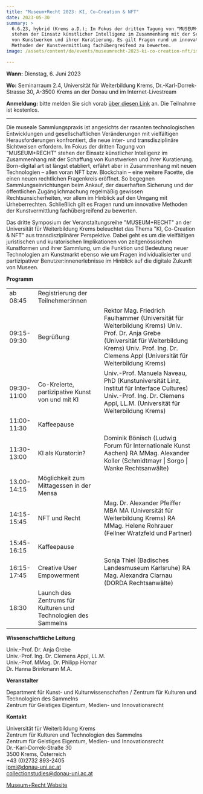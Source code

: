 ```yaml
---
title: "Museum+Recht 2023: KI, Co-Creation & NFT"
date: 2023-05-30
summary: >
  6.6.23, hybrid (Krems a.D.); Im Fokus der dritten Tagung von "MUSEUM+RECHT"
  stehen der Einsatz künstlicher Intelligenz im Zusammenhang mit der Schaffung
  von Kunstwerken und ihrer Kuratierung. Es gilt Fragen rund um innovative
  Methoden der Kunstvermittlung fachübergreifend zu bewerten.
image: /assets/content/de/events/museumrecht-2023-ki-co-creation-nft/image.png

---
```


**Wann:** Dienstag, 6. Juni 2023

**Wo:** Seminarraum 2.4, Universität für Weiterbildung Krems, Dr.-Karl-Dorrek-Strasse 30, A-3500 Krems an der Donau und im Internet-Livestream

**Anmeldung:** bitte melden Sie sich vorab [über diesen Link](https://www.donau-uni.ac.at/de/universitaet/fakultaeten/wirtschaft-globalisierung/departments/rechtswissenschaften-internationale-beziehungen/geistiges-eigentum/news-veranstaltungen/veranstaltungen/2023/museum-und-recht-2023.html) an. Die Teilnahme ist kostenlos.

***

Die museale Sammlungspraxis ist angesichts der rasanten technologischen Entwicklungen und gesellschaftlichen Veränderungen mit vielfältigen Herausforderungen konfrontiert, die neue inter- und transdisziplinäre Sichtweisen erfordern. Im Fokus der dritten Tagung von "MUSEUM+RECHT" stehen der Einsatz künstlicher Intelligenz im Zusammenhang mit der Schaffung von Kunstwerken und ihrer Kuratierung. Born-digital art ist längst etabliert, erfährt aber in Zusammenhang mit neuen Technologien – allen voran NFT bzw. Blockchain – eine weitere Facette, die einen neuen rechtlichen Fragenkreis eröffnet. So begegnen Sammlungseinrichtungen beim Ankauf, der dauerhaften Sicherung und der öffentlichen Zugänglichmachung regelmäßig gewissen Rechtsunsicherheiten, vor allem im Hinblick auf den Umgang mit Urheberrechten. Schließlich gilt es Fragen rund um innovative Methoden der Kunstvermittlung fachübergreifend zu bewerten.

Das dritte Symposium der Veranstaltungsreihe "MUSEUM+RECHT" an der Universität für Weiterbildung Krems beleuchtet das Thema "KI, Co-Creation & NFT" aus transdisziplinärer Perspektive. Dabei geht es um die vielfältigen juristischen und kuratorischen Implikationen von zeitgenössischen Kunstformen und ihrer Sammlung, um die Funktion und Bedeutung neuer Technologien am Kunstmarkt ebenso wie um Fragen individualisierter und partizipativer Benutzer:innenerlebnisse im Hinblick auf die digitale Zukunft von Museen.

**Programm**

|             |                                                                |                                                                                                                                                                                                                 |
| ----------- | -------------------------------------------------------------- | --------------------------------------------------------------------------------------------------------------------------------------------------------------------------------------------------------------- |
| ab 08:45    | Registrierung der Teilnehmer:innen                             |                                                                                                                                                                                                                 |
| 09:15-09:30 | Begrüßung                                                      | Rektor Mag. Friedrich Faulhammer (Universität für Weiterbildung Krems) Univ. Prof. Dr. Anja Grebe (Universität für Weiterbildung Krems) Univ. Prof. Ing. Dr. Clemens Appl (Universität für Weiterbildung Krems) |
| 09:30-11:00 | Co-Kreierte, partizipative Kunst von und mit KI                | Univ.-Prof. Manuela Naveau, PhD (Kunstuniversität Linz, Institut für Interface Cultures) Univ.-Prof. Ing. Dr. Clemens Appl, LL.M. (Universität für Weiterbildung Krems)                                         |
| 11:00-11:30 | Kaffeepause                                                    |                                                                                                                                                                                                                 |
| 11:30-13:00 | KI als Kurator:in?                                             | Dominik Bönisch (Ludwig Forum für Internationale Kunst Aachen) RA MMag. Alexander Koller (Schmidtmayr \| Sorgo \| Wanke Rechtsanwälte)                                                                          |
| 13.00-14:15 | Möglichkeit zum Mittagessen in der Mensa                       |                                                                                                                                                                                                                 |
| 14:15-15:45 | NFT und Recht                                                  | Mag. Dr. Alexander Pfeiffer MBA MA (Universität für Weiterbildung Krems) RA MMag. Helene Rohrauer (Fellner Wratzfeld und Partner)                                                                               |
| 15:45-16:15 | Kaffeepause                                                    |                                                                                                                                                                                                                 |
| 16:15-17:45 | Creative User Empowerment                                      | Sonja Thiel (Badisches Landesmuseum Karlsruhe) RA Mag. Alexandra Ciarnau (DORDA Rechtsanwälte)                                                                                                                  |
| 18:30       | Launch des Zentrums für Kulturen und Technologien des Sammelns |                                                                                                                                                                                                                 |

**Wissenschaftliche Leitung**

Univ.-Prof. Dr. Anja Grebe\
Univ.-Prof. Ing. Dr. Clemens Appl, LL.M.\
Univ.-Prof. MMag. Dr. Philipp Homar\
Dr. Hanna Brinkmann M.A.

**Veranstalter**

Department für Kunst- und Kulturwissenschaften / Zentrum für Kulturen und Technologien des Sammelns\
Zentrum für Geistiges Eigentum, Medien- und Innovationsrecht

**Kontakt**

Universität für Weiterbildung Krems\
Zentrum für Kulturen und Technologien des Sammelns\
Zentrum für Geistiges Eigentum, Medien- und Innovationsrecht\
Dr.-Karl-Dorrek-Straße 30\
3500 Krems, Österreich\
+43 (0)2732 893-2405\
[ipmi@donau-uni.ac.at](mailto:ipmi@donau-uni.ac.at)\
[collectionstudies@donau-uni.ac.at](mailto:collectionstudies@donau-uni.ac.at)

[Museum+Recht Website](https://www.donau-uni.ac.at/de/universitaet/fakultaeten/wirtschaft-globalisierung/departments/rechtswissenschaften-internationale-beziehungen/geistiges-eigentum/news-veranstaltungen/veranstaltungen/2023/museum-und-recht-2023.html)
